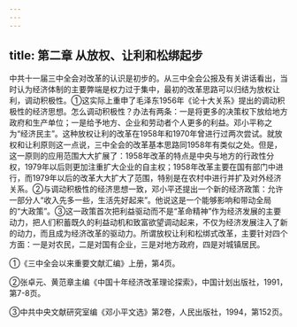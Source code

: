 ```yaml
---
---
---
```

title: 第二章 从放权、让利和松绑起步
---



中共十一届三中全会对改革的认识是初步的。从三中全会公报及有关讲话看出，当时认为经济体制的主要弊端是权力过于集中，最初的改革思路可以归结为放权让利，调动积极性。①这实际上重申了毛泽东1956年《论十大关系》提出的调动积极性的经济思想。怎么调动积极性？办法有两条：一是将更多的决策权下放给地方政府和生产单位；一是给予地方、企业和劳动者个人更多的利益。邓小平称之为“经济民主”。这种放权让利的改革在1958年和1970年曾进行过两次尝试。就放权和让利原则这一点说，三中全会的改革基本思路同1958年有类似之处。但是，这一原则的应用范围大大扩展了：1958年改革的特点是中央与地方的行政性分权，1979年以后则更加注重扩大企业的自主权；1958年改革主要在国有部门中进行，而1979年以后的改革大大扩大了范围，特别是在农村中进行并扩及对外经济关系。②与调动积极性的经济思想一致，邓小平还提出一个新的经济政策：允许一部分人“收入先多一些，生活先好起来”。他说这是一个能够影响和带动全局的“大政策”。③这一政策首次把利益驱动而不是“革命精神”作为经济发展的主要动力，把人们积蓄既久的利益动机和致富欲望调动起来，不仅为经济发展注入了新的动力，而且成为经济改革的驱动力。所谓放权让利和松绑式改革，主要针对四个方面：一是对农民，二是对国有企业，三是对地方政府，四是对城镇居民。

①《三中全会以来重要文献汇编》上册，第4页。

②张卓元、黄范章主编《中国十年经济改革理论探索》，中国计划出版社，1991，第7-8页。

③中共中央文献研究室编《邓小平文选》第2卷，人民出版社，1994，第152页。